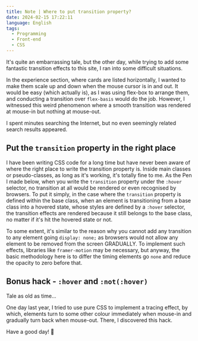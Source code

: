 ```yaml
---
title: Note | Where to put transition property?
date: 2024-02-15 17:22:11
language: English
tags:
  - Programming
  - Front-end
  - CSS
---
```


It's quite an embarrassing tale, but the other day, while trying to add some fantastic transition effects to this site, I ran into some difficult situations.

In the experience section, where cards are listed horizontally, I wanted to make them scale up and down when the mouse cursor is in and out. It would be easy (which actually is), as I was using flex-box to arrange them, and conducting a transition over `flex-basis` would do the job. However, I witnessed this weird phenomenon where a smooth transition was rendered at mouse-in but nothing at mouse-out.

I spent minutes searching the Internet, but no even seemingly related search results appeared.

## Put the `transition` property in the right place

I have been writing CSS code for a long time but have never been aware of where the right place to write the transition property is. Inside main classes or pseudo-classes, as long as it's working, it's totally fine to me. As the Pen I made below, when you write the `transition` property under the `:hover` selector, no transition at all would be rendered or even recognised by browsers. To put it simply, in the case where the `transition` property is defined within the base class, when an element is transitioning from a base class into a hovered state, whose styles are defined by a `:hover` selector, the transition effects are rendered because it still belongs to the base class, no matter if it's hit the hovered state or not.

To some extent, it's similar to the reason why you cannot add any transition to any element going `display: none;` as browsers would not allow any element to be removed from the screen GRADUALLY. To implement such effects, libraries like `framer-motion` may be necessary, but anyway, the basic methodology here is to differ the timing elements go `none` and reduce the opacity to zero before that.

<PostFrame
  height="500"
  scrolling="no"
  title="Where to code transition property"
  src="https://codepen.io/yuancong-liu/embed/GReEaZB?default-tab=result&theme-id=dark"
  frameborder="no"
  loading="lazy"
  allowtransparency="true"
  allowfullscreen="true"
/>

## Bonus hack - `:hover` and `:not(:hover)`

Tale as old as time...

One day last year, I tried to use pure CSS to implement a tracing effect, by which, elements turn to some other colour immediately when mouse-in and gradually turn back when mouse-out. There, I discovered this hack.

<PostFrame
  height="500"
  scrolling="no"
  title=":hover &amp; :not(:hover)"
  src="https://codepen.io/yuancong-liu/embed/VwEgEMx?default-tab=result&theme-id=dark"
  frameborder="no"
  loading="lazy"
  allowtransparency="true"
  allowfullscreen="true"
/>

Have a good day! 🌈

